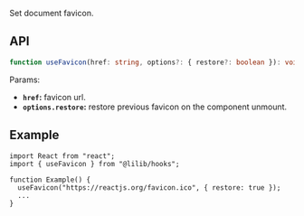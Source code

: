 Set document favicon.

## API

```ts
function useFavicon(href: string, options?: { restore?: boolean }): void;
```

Params:

- **`href`:** favicon url.
- **`options.restore`:** restore previous favicon on the component unmount.

## Example

```tsx
import React from "react";
import { useFavicon } from "@lilib/hooks";

function Example() {
  useFavicon("https://reactjs.org/favicon.ico", { restore: true });
  ...
}
```
